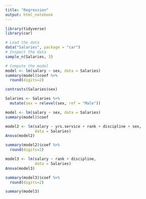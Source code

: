 ```yaml
---
title: "Regression"
output: html_notebook
---
```


```r
library(tidyverse)
library(car)
```

```r
# Load the data
data("Salaries", package = "car")
# Inspect the data
sample_n(Salaries, 3)
```

```r
# Compute the model
model <- lm(salary ~ sex, data = Salaries)
summary(model)$coef %>%
  round(digits=2)
```

```r
contrasts(Salaries$sex)
```

```r
Salaries <- Salaries %>%
  mutate(sex = relevel(sex, ref = "Male"))
```

```r
model <- lm(salary ~ sex, data = Salaries)
summary(model)$coef
```

```r
model2 <- lm(salary ~ yrs.service + rank + discipline + sex,
             data = Salaries)
Anova(model2)
```

```r
summary(model2)$coef %>%
  round(digits=2)
```

```r
model3 <- lm(salary ~ rank + discipline,
             data = Salaries)
Anova(model3)
```

```r
summary(model3)$coef %>%
  round(digits=2)
```

```r
summary(model3)
```

